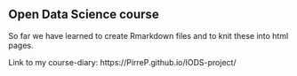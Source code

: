 ## Open Data Science course

So far we have learned to create Rmarkdown files and to knit these into html pages.

Link to my course-diary: https://PirreP.github.io/IODS-project/
